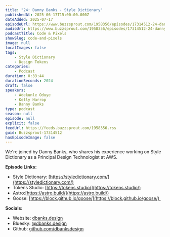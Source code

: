 ```yaml
---
title: "24: Danny Banks - Style Dictionary"
publishedAt: 2025-06-17T15:00:00.000Z
dateAdded: 2025-07-17
episodeUrl: https://www.buzzsprout.com/1958356/episodes/17314512-24-danny-banks-style-dictionary.mp3
audioUrl: https://www.buzzsprout.com/1958356/episodes/17314512-24-danny-banks-style-dictionary.mp3
podcastTitle: Code & Pixels
showSlug: code-and-pixels
image: null
localImages: false
tags:
    - Style Dictionary
    - Design Tokens
categories:
    - Podcast
duration: 0:33:44
durationSeconds: 2024
draft: false
speakers:
    - Adekunle Oduye
    - Kelly Harrop
    - Danny Banks
type: podcast
season: null
episode: null
explicit: false
feedUrl: https://feeds.buzzsprout.com/1958356.rss
guid: Buzzsprout-17314512
hasEpisodeImage: false
---
```

We're joined by Danny Banks, who shares his experience working on Style Dictionary as a Principal Design Technologist at AWS.

**Episode Links:**

-   Style Dictionary: [https://styledictionary.com/](https://styledictionary.com/)
-   Tokens Studio: [https://tokens.studio/](https://tokens.studio/)
-   Astro:[https://astro.build/](https://astro.build/)
-   Goose: [https://block.github.io/goose/](https://block.github.io/goose/) 

**Socials:**

-   Website: [dbanks.design](https://dbanks.design)
-   Bluesky: [@dbanks.design](https://bsky.app/profile/dbanks.design)
-   Github: [github.com/dbanksdesign](https://github.com/dbanksdesign)
